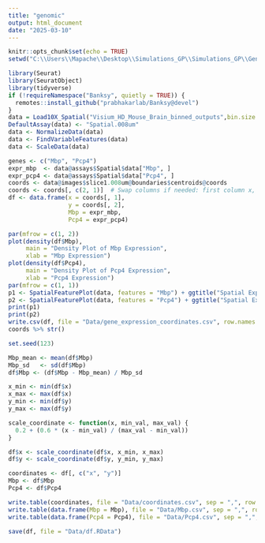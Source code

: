 ```yaml
---
title: "genomic"
output: html_document
date: "2025-03-10"
---
```


```r
knitr::opts_chunk$set(echo = TRUE)
setwd("C:\\Users\\Mapache\\Desktop\\Simulations_GP\\Simulations_GP\\Genomic")
```









```r
library(Seurat)
library(SeuratObject)
library(tidyverse)
if (!requireNamespace("Banksy", quietly = TRUE)) {
  remotes::install_github("prabhakarlab/Banksy@devel")
}
data = Load10X_Spatial("Visium_HD_Mouse_Brain_binned_outputs",bin.size = c(8))
DefaultAssay(data) <- "Spatial.008um"
data <- NormalizeData(data)
data <- FindVariableFeatures(data)
data <- ScaleData(data)

```






```r
genes <- c("Mbp", "Pcp4")
expr_mbp  <- data@assays$Spatial$data["Mbp", ]
expr_pcp4 <- data@assays$Spatial$data["Pcp4", ]
coords <- data@images$slice1.008um@boundaries$centroids@coords
coords <- coords[, c(2, 1)]  # Swap columns if needed: first column x, second y
df <- data.frame(x = coords[, 1],
                 y = coords[, 2],
                 Mbp = expr_mbp,
                 Pcp4 = expr_pcp4)

par(mfrow = c(1, 2))
plot(density(df$Mbp), 
     main = "Density Plot of Mbp Expression", 
     xlab = "Mbp Expression")
plot(density(df$Pcp4), 
     main = "Density Plot of Pcp4 Expression", 
     xlab = "Pcp4 Expression")
par(mfrow = c(1, 1))
p1 <- SpatialFeaturePlot(data, features = "Mbp") + ggtitle("Spatial Expression of Mbp")
p2 <- SpatialFeaturePlot(data, features = "Pcp4") + ggtitle("Spatial Expression of Pcp4")
print(p1)
print(p2)
write.csv(df, file = "Data/gene_expression_coordinates.csv", row.names = FALSE)
coords %>% str()

```



```r
set.seed(123)

Mbp_mean <- mean(df$Mbp)
Mbp_sd   <- sd(df$Mbp)
df$Mbp <- (df$Mbp - Mbp_mean) / Mbp_sd

x_min <- min(df$x)
x_max <- max(df$x)
y_min <- min(df$y)
y_max <- max(df$y)

scale_coordinate <- function(x, min_val, max_val) {
  0.2 + (0.6 * (x - min_val) / (max_val - min_val))
}

df$x <- scale_coordinate(df$x, x_min, x_max)
df$y <- scale_coordinate(df$y, y_min, y_max)

coordinates <- df[, c("x", "y")]
Mbp <- df$Mbp
Pcp4 <- df$Pcp4

write.table(coordinates, file = "Data/coordinates.csv", sep = ",", row.names = FALSE, col.names = FALSE)
write.table(data.frame(Mbp = Mbp), file = "Data/Mbp.csv", sep = ",", row.names = FALSE, col.names = FALSE)
write.table(data.frame(Pcp4 = Pcp4), file = "Data/Pcp4.csv", sep = ",", row.names = FALSE, col.names = FALSE)

save(df, file = "Data/df.RData")



```


















